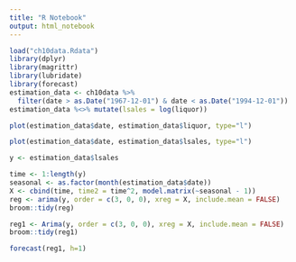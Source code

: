 ```yaml
---
title: "R Notebook"
output: html_notebook
---
```


```r
load("ch10data.Rdata")
library(dplyr)
library(magrittr)
library(lubridate)
library(forecast)
estimation_data <- ch10data %>% 
  filter(date > as.Date("1967-12-01") & date < as.Date("1994-12-01"))
estimation_data %<>% mutate(lsales = log(liquor))
```
```r
plot(estimation_data$date, estimation_data$liquor, type="l")
```

```r
plot(estimation_data$date, estimation_data$lsales, type="l")
```
```r
y <- estimation_data$lsales
```
```r
time <- 1:length(y)
seasonal <- as.factor(month(estimation_data$date))
X <- cbind(time, time2 = time^2, model.matrix(~seasonal - 1))
reg <- arima(y, order = c(3, 0, 0), xreg = X, include.mean = FALSE)
broom::tidy(reg)
```



```r
reg1 <- Arima(y, order = c(3, 0, 0), xreg = X, include.mean = FALSE)
broom::tidy(reg1)
```
```r
forecast(reg1, h=1)
```


